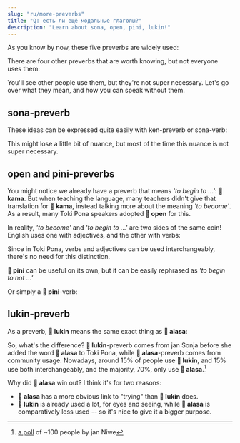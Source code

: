 ```yaml
---
slug: "ru/more-preverbs"
title: "Q: есть ли ещё модальные глаголы?"
description: "Learn about sona, open, pini, lukin!"
---
```



As you know by now, these five preverbs are widely used:

<List>
  <Word sl="wile" m="to want to ..." />
  <Word sl="ken" m="to be able to ..." />
  <Word sl="kama" m="to begin to ..., to become ..." />
  <Word sl="awen" m="to continue to ..., to still ..." />
  <Word sl="alasa" m="to try to ..." />
</List>

There are four other preverbs that are worth knowing, but not everyone uses them:

<List>
  <Word sl="sona" m="to know how to ..." />
  <Word sl="open" m="to begin to ..." />
  <Word sl="pini" m="to finish ...ing" />
  <Word sl="lukin" m="to try to ..." />
</List>

You'll see other people use them, but they're not super necessary. Let's go over what they mean, and how you can speak without them.

## sona-preverb

<List>
  <Sentence sl="mi sona toki pona." m="I know how to speak well." />
  <Sentence sl="mi sona sitelen e waso." m="I know how to draw a bird." />
</List>

These ideas can be expressed quite easily with ken-preverb or sona-verb:

<List>
  <Sentence sl="mi sona e toki pona." m="I know good speech." />
  <Sentence sl="mi ken sitelen e waso." m="I can draw a bird." />
</List>

This might lose a little bit of nuance, but most of the time this nuance is not super necessary.

## open and pini-preverbs

<List>
  <Sentence sl="mi open pali." m="I begin to work." />
  <Sentence sl="mi pini pali." m="I finish working." />
</List>

You might notice we already have a preverb that means *'to begin to ...'*: **󱤖 kama**. But when teaching the language, many teachers didn't give that translation for **󱤖 kama**, instead talking more about the meaning *'to become'*. As a result, many Toki Pona speakers adopted **󱥇 open** for this.

In reality, *'to become'* and *'to begin to ...'* are two sides of the same coin! English uses one with adjectives, and the other with verbs:

<List>
  <Sentence sl="mi kama sona." m="I begin to know." />
  <Sentence sl="mi kama sona." m="I become knowledgeable." />
</List>

Since in Toki Pona, verbs and adjectives can be used interchangeably, there's no need for this distinction.

**󱥐 pini** can be useful on its own, but it can be easily rephrased as *'to begin to not ...'*

<List>
  <Sentence sl="mi kama pali ala." m="I begin to not work. = I finish working." />
</List>

Or simply a **󱥐 pini**-verb:

<List>
  <Sentence sl="mi pini e pali mi." m="I finish my work." />
</List>

## lukin-preverb

As a preverb, **󱤮 lukin** means the same exact thing as **󱤃 alasa**:

<List>
  <Sentence sl="mi alasa sona e nimi." m="I try to learn the words." />
  <Sentence sl="mi lukin sona e nimi." m="I try to learn the words." />
</List>

So, what's the difference? **󱤮 lukin**-preverb comes from jan Sonja before she added the word **󱤃 alasa** to Toki Pona, while **󱤃 alasa**-preverb comes from community usage. Nowadays, around 15% of people use **󱤮 lukin**, and 15% use both interchangeably, and the majority, 70%, only use **󱤃 alasa**.[^1]

Why did **󱤃 alasa** win out? I think it's for two reasons:
* **󱤃 alasa** has a more obvious link to "trying" than **󱤮 lukin** does.
* **󱤮 lukin** is already used a lot, for eyes and seeing, while **󱤃 alasa** is comparatively less used -- so it's nice to give it a bigger purpose.

[^1]: [a poll](https://docs.google.com/presentation/d/1idLyNUfqgb8MeG2_L30xcjsH0q4-jhW8jM86xhey-nU/edit?slide=id.g34d9b46ccb6_0_139#slide=id.g34d9b46ccb6_0_139) of ~100 people by jan Niwe
